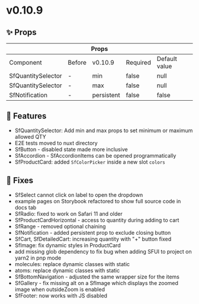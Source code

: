 
<Meta title="Releases/v0.10.9 - Latest/Change log" />

# v0.10.9

## ✨ Props

<table>
  <thead>
    <tr>
      <th colspan="5">Props</th>
    </tr>
  </thead>
  <tbody>
    <tr>
      <td>Component</td>
      <td>Before</td>
      <td>v0.10.9</td>
      <td>Required</td>
      <td>Default value</td>
    </tr>
    <tr>
      <td>SfQuantitySelector</td>
      <td>-</td>
      <td>min</td>
      <td>false</td>
      <td>null</td>
    </tr>
    <tr>
      <td>SfQuantitySelector</td>
      <td>-</td>
      <td>max</td>
      <td>false</td>
      <td>null</td>
    </tr>
    <tr>
      <td>SfNotification</td>
      <td>-</td>
      <td>persistent</td>
      <td>false</td>
      <td>false</td>
    </tr>
  </tbody>
</table>

## 🚀 Features

- SfQuantitySelector: Add min and max props to set minimum or maximum allowed QTY
- E2E tests moved to nuxt directory
- SfButton - disabled state made more inclusive
- SfAccordion - SfAccordionItems can be opened programmatically
- SfProductCard: added `SfColorPicker` inside a new slot `colors`

## 🐛 Fixes

- SfSelect cannot click on label to open the dropdown
- example pages on Storybook refactored to show full source code in docs tab 
- SfRadio: fixed to work on Safari 11 and older
- SfProductCardHorizontal - access to quantity during adding to cart
- SfRange - removed optional chaining
- SfNotification - added persistent prop to exclude closing button
- SfCart, SfDetailedCart: increasing quantity with "+" button fixed
- SfImage: fix dynamic styles in ProductCard
- add missing glob dependency to fix bug when adding SFUI to project on yarn2 in pnp mode
- molecules: replace dynamic classes with static
- atoms: replace dynamic classes with static
- SfBottomNavigation - adjusted the same wrapper size for the items
- SfGallery - fix missing alt on a SfImage which displays the zoomed image when outsideZoom is enabled
- SfFooter: now works with JS disabled
